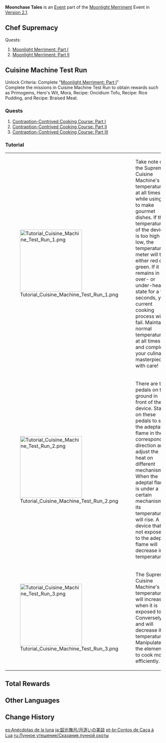 {{EventTabs
|subpage1=Moonchase Tales
|subpage2=Moonlight Seeker
|subpage3=Trail of Delicacies
}}
{{Event
|name              = Moonchase Tales
|image             = Moonchase Tales.png
|type              = In-Game
|type2             = Sub
|time_known        = yes
|time_start        = 2021-09-27 10:00:00
|time_end          = 2021-10-11 03:59:59
}}
{{Description|[[Paimon]], ever-gluttonous, pulls you over to [[Wanmin Restaurant]] for a good meal. There, you happen to meet [[Xiangling]], who is deep in thought...}}
'''Moonchase Tales''' is an [[Event]] part of the [[Moonlight Merriment]] Event in [[Version 2.1]].

==Chef Supremacy==
Quests:
# [[Moonlight Merriment: Part I]]
# [[Moonlight Merriment: Part II]]

==Cuisine Machine Test Run==
Unlock Criteria: Complete "[[Moonlight Merriment: Part I]]"<br />
Complete the missions in Cuisine Machine Test Run to obtain rewards such as Primogems, Hero's Wit, Mora, Recipe: Oncidium Tofu, Recipe: Rice Pudding, and Recipe: Braised Meat.

===Quests===
# [[Contraption-Contrived Cooking Course: Part I]]
# [[Contraption-Contrived Cooking Course: Part II]]
# [[Contraption-Contrived Cooking Course: Part III]]

===Tutorial===
{| class="tdt1 tdt2" cellspacing="5"
| [[File:Tutorial Cuisine Machine Test Run 1.png|200px]]
| Take note of the Supreme Cuisine Machine's temperature at all times while using it to make gourmet dishes. If the temperature of the device is too high or low, the temperature meter will turn either red or green. If it remains in an over- or under-heated state for a few seconds, your current cooking process will fail. Maintain a normal temperature at all times and complete your culinary masterpiece with care!
|-
| [[File:Tutorial Cuisine Machine Test Run 2.png|200px]]
| There are two pedals on the ground in front of the device. Stand on these pedals to shift the adeptal flame in the corresponding direction and adjust the heat on different mechanisms. When the adeptal flame is under a certain mechanism, its temperature will rise. A device that is not exposed to the adeptal flame will decrease in temperature.
|-
| [[File:Tutorial Cuisine Machine Test Run 3.png|200px]]
| The Supreme Cuisine Machine's temperature will increase when it is exposed to {{Pyro}}. Conversely, {{Hydro}} and {{Cryo}} will decrease its temperature. Manipulate the elements to cook more efficiently.
|}

==Total Rewards==
{{Event Rewards
|Primogem = 210
|Mora = 120,000
|Hero's Wit = 12
|Recipe: Chili-Mince Cornbread Buns = 1
|Recipe: Oncidium Tofu = 1
|Recipe: Rice Pudding = 1
|Recipe: Braised Meat = 1
|type = Sub Event
|sort = Primogem,Mora,Hero's Wit,Recipe: Chili-Mince Cornbread Buns,Recipe: Oncidium Tofu,Recipe: Rice Pudding,Recipe: Braised Meat
}}

==Other Languages==
{{Other Languages
|en      = Moonchase Tales
|zhs     = 逐月佳话
|zhs_rm  = Zhúyuè Jiāhuà
|zht     = 逐月佳話
|zht_rm  = Zhúyuè Jiāhuà
|zh_tl   = Moonchase Anecdotes
|ja      = 月逐いの美談
|ja_rm   = Tsukioi no Bidan
|ja_tl   = Moving Tales of Moonchase
|ko      = 축월의 미담
|ko_rm   = Chugwol-ui Midam
|ko_tl   = Impressive Stories of Moonchase
|es      = Anécdotas de la luna
|es_tl   = Moon Anecdotes
|fr      = Contes séléniens
|fr_tl   = Selenian Tales
|ru      = Сказания Лунной охоты
|ru_tl   = Stories of Lunar Hunt
|th      = เรื่องราวของ Moonchase
|th_rm   = 
|th_tl   = 
|vi      = Giai Thoại Trục Nguyệt
|vi_tl   = 
|de      = Geschichten des Vollmondtanzes
|de_tl   = Tales of the Full Moon Dance
|id      = Kisah Moonchase
|id_tl   = Tales of Moonchase
|pt      = Contos da Caça à Lua
|pt_tl   = 
|tr      = Ay Tutkusu Öyküleri
|tr_tl   = 
|it      = Aneddoti sulla luna
|it_tl   = 
}}

==Change History==
{{Change History|2.1}}

[[es:Anécdotas de la luna]]
[[ja:韶光撫月/月逐いの美談]]
[[pt-br:Contos de Caça à Lua]]
[[ru:Лунное утешение/Сказания лунной охоты]]